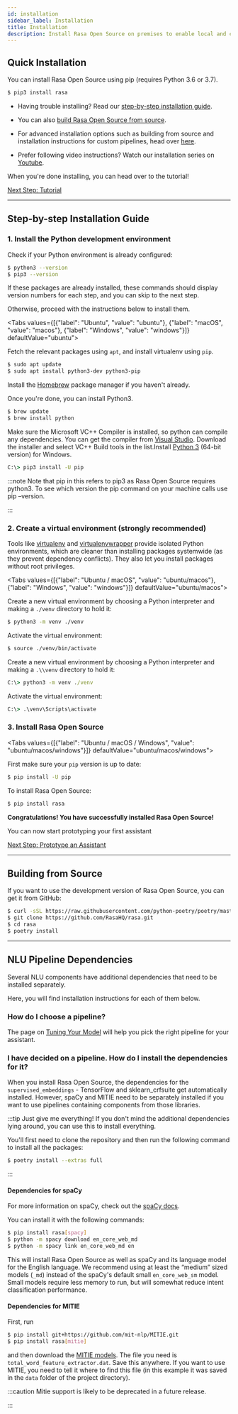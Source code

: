 ```yaml
---
id: installation
sidebar_label: Installation
title: Installation
description: Install Rasa Open Source on premises to enable local and customizable Natural Lanaguage Understanding and Dialogue Management.
---
```


## Quick Installation

You can install Rasa Open Source using pip (requires Python 3.6 or 3.7).

```bash
$ pip3 install rasa
```

* Having trouble installing? Read our [step-by-step installation guide](./installation.mdx#installation-guide).

* You can also [build Rasa Open Source from source](./installation.mdx#build-from-source).

* For advanced installation options such as building from source and installation instructions for
  custom pipelines, head over [here](./installation.mdx#pipeline-dependencies).

* Prefer following video instructions? Watch our installation series on [Youtube](https://www.youtube.com/playlist?list=PL75e0qA87dlEWUA5ToqLLR026wIkk2evk).

When you're done installing, you can head over to the tutorial!


<a className="button button--outline button--secondary button--lg" href="prototype-an-assistant">Next Step: Tutorial</a>

---

<a aria-hidden="true" tabIndex="-1" className="anchor enhancedAnchor" id="installation-guide"></a>

## Step-by-step Installation Guide

### 1. Install the Python development environment

Check if your Python environment is already configured:

```bash
$ python3 --version
$ pip3 --version
```

If these packages are already installed, these commands should display version
numbers for each step, and you can skip to the next step.

Otherwise, proceed with the instructions below to install them.

<Tabs values={[{"label": "Ubuntu", "value": "ubuntu"}, {"label": "macOS", "value": "macos"}, {"label": "Windows", "value": "windows"}]} defaultValue="ubuntu">
  <TabItem value="ubuntu">

  Fetch the relevant packages using `apt`, and install virtualenv using `pip`.

  ```bash
  $ sudo apt update
  $ sudo apt install python3-dev python3-pip
  ```

  </TabItem>
  <TabItem value="macos">

  Install the [Homebrew](https://brew.sh) package manager if you haven't already.

  Once you're done, you can install Python3.

  ```bash
  $ brew update
  $ brew install python
  ```

  </TabItem>
  <TabItem value="windows">

  Make sure the Microsoft VC++ Compiler is installed, so python can compile
  any dependencies. You can get the compiler from <a className="reference external"
  href="https://visualstudio.microsoft.com/visual-cpp-build-tools/"
  target="_blank">Visual Studio</a>. Download the installer and select
  VC++ Build tools in the list.Install [Python 3](https://www.python.org/downloads/windows/) (64-bit version) for Windows.

  ```bat
  C:\> pip3 install -U pip
  ```

  </TabItem>
</Tabs>

:::note
Note that pip in this refers to pip3 as Rasa Open Source requires python3. To see which version
the pip command on your machine calls use pip –version.

:::

### 2. Create a virtual environment (strongly recommended)

Tools like [virtualenv](https://virtualenv.pypa.io/en/latest/) and [virtualenvwrapper](https://virtualenvwrapper.readthedocs.io/en/latest/) provide isolated Python environments, which are cleaner than installing packages systemwide (as they prevent dependency conflicts). They also let you install packages without root privileges.

<Tabs values={[{"label": "Ubuntu / macOS", "value": "ubuntu/macos"}, {"label": "Windows", "value": "windows"}]} defaultValue="ubuntu/macos">
  <TabItem value="ubuntu/macos">

  Create a new virtual environment by choosing a Python interpreter and making a `./venv` directory to hold it:

  ```bash
  $ python3 -m venv ./venv
  ```

  Activate the virtual environment:

  ```bash
  $ source ./venv/bin/activate
  ```

  </TabItem>
  <TabItem value="windows">

  Create a new virtual environment by choosing a Python interpreter and making a `.\\venv` directory to hold it:

  ```bat
  C:\> python3 -m venv ./venv
  ```

  Activate the virtual environment:

  ```bat
  C:\> .\venv\Scripts\activate
  ```

  </TabItem>
</Tabs>

### 3. Install Rasa Open Source

<Tabs values={[{"label": "Ubuntu / macOS / Windows", "value": "ubuntu/macos/windows"}]} defaultValue="ubuntu/macos/windows">
  <TabItem value="ubuntu/macos/windows">

  First make sure your `pip` version is up to date:

  ```bash
  $ pip install -U pip
  ```

  To install Rasa Open Source:

  ```bash
  $ pip install rasa
  ```

  </TabItem>
</Tabs>

**Congratulations! You have successfully installed Rasa Open Source!**

You can now start prototyping your first assistant


<a className="button button--outline button--secondary button--lg" href="prototype-an-assistant">Next Step: Prototype an Assistant</a>

---

<a aria-hidden="true" tabIndex="-1" className="anchor enhancedAnchor" id="build-from-source"></a>

## Building from Source

If you want to use the development version of Rasa Open Source, you can get it from GitHub:

```bash
$ curl -sSL https://raw.githubusercontent.com/python-poetry/poetry/master/get-poetry.py | python
$ git clone https://github.com/RasaHQ/rasa.git
$ cd rasa
$ poetry install
```


---

<a aria-hidden="true" tabIndex="-1" className="anchor enhancedAnchor" id="pipeline-dependencies"></a>

## NLU Pipeline Dependencies

Several NLU components have additional dependencies that need to
be installed separately.

Here, you will find installation instructions for each of them below.

### How do I choose a pipeline?

The page on [Tuning Your Model](./tuning-your-model.mdx) will help you pick the right pipeline
for your assistant.

### I have decided on a pipeline. How do I install the dependencies for it?

When you install Rasa Open Source, the dependencies for the `supervised_embeddings` - TensorFlow
and sklearn_crfsuite get automatically installed. However, spaCy and MITIE need to be separately installed if you want to use pipelines containing components from those libraries.

:::tip Just give me everything!
If you don't mind the additional dependencies lying around, you can use
this to install everything.

You'll first need to clone the repository and then run the following
command to install all the packages:

```bash
$ poetry install --extras full
```

:::

<a aria-hidden="true" tabIndex="-1" className="anchor enhancedAnchor" id="install-spacy"></a>

#### Dependencies for spaCy

For more information on spaCy, check out the [spaCy docs](https://spacy.io/usage/models).

You can install it with the following commands:

```bash
$ pip install rasa[spacy]
$ python -m spacy download en_core_web_md
$ python -m spacy link en_core_web_md en
```

This will install Rasa Open Source as well as spaCy and its language model
for the English language. We recommend using at least the
“medium” sized models (`_md`) instead of the spaCy's
default small `en_core_web_sm` model. Small models require less
memory to run, but will somewhat reduce intent classification performance.

<a aria-hidden="true" tabIndex="-1" className="anchor enhancedAnchor" id="install-mitie"></a>

#### Dependencies for MITIE

First, run

```bash
$ pip install git+https://github.com/mit-nlp/MITIE.git
$ pip install rasa[mitie]
```

and then download the
[MITIE models](https://github.com/mit-nlp/MITIE/releases/download/v0.4/MITIE-models-v0.2.tar.bz2).
The file you need is `total_word_feature_extractor.dat`. Save this
anywhere. If you want to use MITIE, you need to
tell it where to find this file (in this example it was saved in the
`data` folder of the project directory).

:::caution
Mitie support is likely to be deprecated in a future release.

:::
